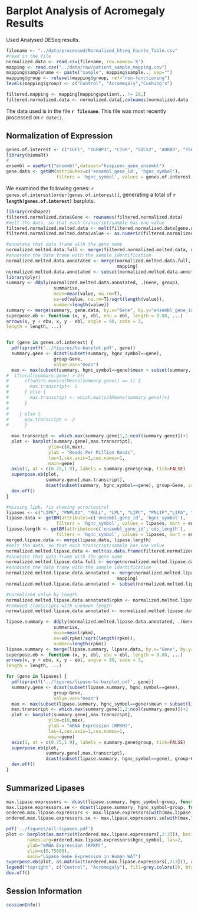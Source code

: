 Barplot Analysis of Acromegaly Results
=======================================

Used Analysed DESeq results.

```r
filename <- "../data/processed/Normalized_htseq_Counts_Table.csv"
#read in the file
normalized.data <- read.csv(filename, row.names='X')
mapping <- read.csv("../data/raw/patient_sample_mapping.csv")
mapping$samplename <- paste("sample", mapping$sample.., sep="")
mapping$group <- relevel(mapping$group, ref="non-functioning")
levels(mapping$group) <- c("Control", "Acromegaly","Cushing's")

filtered.mapping <- mapping[mapping$patient.. != 29,]
filtered.normalized.data <- normalized.data[,colnames(normalized.data ) != mapping[mapping$patient.. == 29,]$samplename]
```

The data used is in the file **`r filename`**.  This file was most recently processed on ```r date()```.

Normalization of Expression
--------------------------------
```r
genes.of.interest <- c("IGF1", "IGFBP3", "CISH", "SOCS2", "ADRB3", "TSHR", "TCF7L2", "PYGM","HSD11B1","LPL","PGM3","NR3C1","MVP", "SCD", "MAPKAPK3", "APOL4", "PTPN3", "PTPN4","CCNE1","CCNG1", "CDKN2B", "CDKN2B-AS1", "NAP1L1","ORC2", "PDGFD", "RARB","PGRMC1","SCDP1","SCP2", "MAP3K5","MAPK13","MAPKAPK3","MATN2","MFAP4","MMRN2", "NRIP1","MMD","ABHD5","LEPR","ACVR1C","GFPT1","CYB5A","AVPR1A","PTGER3","FADS2","LIPE","PNPLA2", "MGLL","AKT1", "AKT2","AKT3", "INSR", "IRS1", "IRS2", "IRS4", "SLC2A4", "PIK3R1","BAG4","CAPN6","G0S2","PPARG", "PPARA")
library(biomaRt)
#
ensembl = useMart("ensembl",dataset="hsapiens_gene_ensembl")
gene.data <- getBM(attributes=c('ensembl_gene_id', 'hgnc_symbol'),
                   filters = 'hgnc_symbol', values = genes.of.interest, mart = ensembl)
```

We examined the following genes: ```r genes.of.interest[order(genes.of.interest)]```, generating a total of **```r length(genes.of.interest)```** barplots.

```r
library(reshape2)
filtered.normalized.data$Gene <- rownames(filtered.normalized.data)
#melt the data, so that each transcript/sample has one value
filtered.normalized.melted.data <- melt(filtered.normalized.data[gene.data$ensembl_gene_id,], variable.name="samplename", id.vars="Gene")
filtered.normalized.melted.data$value <- as.numeric(filtered.normalized.melted.data$value)

#annotate that data frame with the gene name
normalized.melted.data.full <- merge(filtered.normalized.melted.data, gene.data, by.x="Gene", by.y="ensembl_gene_id", all.x=T)
#annotate the data frame with the sample identification
normalized.melted.data.annotated <- merge(normalized.melted.data.full, 
                                          mapping)
normalized.melted.data.annotated <- subset(normalized.melted.data.annotated, group != "Cushing's")
library(plyr)
summary <- ddply(normalized.melted.data.annotated, .(Gene, group),
                  summarise,
                  mean=mean(value, na.rm=T),
                  se=sd(value, na.rm=T)/sqrt(length(value)),
                  number=length(value))
summary <- merge(summary, gene.data, by.x="Gene", by.y="ensembl_gene_id", all.x=T)
superpose.eb <- function (x, y, ebl, ebu = ebl, length = 0.08, ...)
arrows(x, y + ebu, x, y - ebl, angle = 90, code = 3,
length = length, ...)


for (gene in genes.of.interest) {
  pdf(sprintf('../figures/%s-barplot.pdf', gene))
  summary.gene <- dcast(subset(summary, hgnc_symbol==gene),
                  group~Gene, 
                  value.var="mean")
  max <- max(subset(summary, hgnc_symbol==gene)$mean + subset(summary, hgnc_symbol==gene)$se)
#  if(ncol(summary.gene) > 2){
#      if(which.max(colMeans(summary.gene)) == 1) {
#        max.transcript<- 2
#      } else {
#        max.transcript <- which.max(colMeans(summary.gene))+1
#      }
#        
#    } else {
#      max.transcript <- 2
#      }
  
  max.transcript <- which.max(summary.gene[1,2:ncol(summary.gene)])+1
  plot <- barplot(summary.gene[,max.transcript],
                ylim=c(0,max),
                ylab = "Reads Per Million Reads",
                las=1,cex.axis=1,cex.names=1,
                main=gene)
  axis(1, at = c(0.75,1.9), labels = summary.gene$group, tick=FALSE)
  superpose.eb(plot, 
               summary.gene[,max.transcript], 
               dcast(subset(summary, hgnc_symbol==gene), group~Gene, value.var="se")[,max.transcript])
  dev.off()
}


```

```r
#missing lipb, fix showing acro/control
lipases <- c("LIPE", "PNPLA2", "MGLL", "LPL", "LIPC", "PNLIP","LIPA", "LIPG","CEL","LIPF","LIPH", "DAGLB","DAGLA", "LIPI","LIPN","LIPM","LIPK","LIPJ")
lipase.data <- getBM(attributes=c('ensembl_gene_id', 'hgnc_symbol'),
                   filters = 'hgnc_symbol', values = lipases, mart = ensembl)
lipase.length <- getBM(attributes=c('ensembl_gene_id','cds_length'),
                   filters = 'hgnc_symbol', values = lipases, mart = ensembl)
merged.lipase.data <- merge(lipase.data, lipase.length)
#melt the data, so that each transcript/sample has one value
normalized.melted.lipase.data <- melt(as.data.frame(filtered.normalized.data[merged.lipase.data$ensembl_gene_id,]), variable.name="samplename", id.vars="Gene")
#annotate that data frame with the gene name
normalized.melted.lipase.data.full <- merge(normalized.melted.lipase.data, merged.lipase.data, by.x="Gene", by.y="ensembl_gene_id", all.x=T)
#annotate the data frame with the sample identification
normalized.melted.lipase.data.annotated <- merge(normalized.melted.lipase.data.full, 
                                          mapping)
normalized.melted.lipase.data.annotated <- subset(normalized.melted.lipase.data.annotated, group != "Cushing's")

#normalized value by length
normalized.melted.lipase.data.annotated$rpkm <- normalized.melted.lipase.data.annotated$value/normalized.melted.lipase.data.annotated$cds_length*1000
#removed transcripts with unknown length
normalized.melted.lipase.data.annotated <- normalized.melted.lipase.data.annotated[!(is.na(normalized.melted.lipase.data.annotated$rpkm)),]

lipase.summary <- ddply(normalized.melted.lipase.data.annotated, .(Gene, group),
                  summarise,
                  mean=mean(rpkm),
                  se=sd(rpkm)/sqrt(length(rpkm)),
                  number=length(rpkm))
lipase.summary <- merge(lipase.summary, lipase.data, by.x="Gene", by.y="ensembl_gene_id", all.x=T)
superpose.eb <- function (x, y, ebl, ebu = ebl, length = 0.08, ...)
arrows(x, y + ebu, x, y - ebl, angle = 90, code = 3,
length = length, ...)

for (gene in lipases) {
  pdf(sprintf('../figures/lipase-%s-barplot.pdf', gene))
  summary.gene <- dcast(subset(lipase.summary, hgnc_symbol==gene),
                  group~Gene, 
                  value.var="mean")
  max <- max(subset(lipase.summary, hgnc_symbol==gene)$mean + subset(lipase.summary, hgnc_symbol==gene)$se)
  max.transcript <- which.max(summary.gene[1,2:ncol(summary.gene)])+1
  plot <- barplot(summary.gene[,max.transcript],
                ylim=c(0,max),
                ylab = "mRNA Expression (RPKM)",
                las=1,cex.axis=1,cex.names=1,
                main=gene)
  axis(1, at = c(0.75,1.9), labels = summary.gene$group, tick=FALSE)
  superpose.eb(plot, 
               summary.gene[,max.transcript], 
               dcast(subset(lipase.summary, hgnc_symbol==gene), group~Gene, value.var="se")[,max.transcript])
  dev.off()
}


```

Summarized Lipases
---------------------
```r
max.lipase.expressors <- dcast(lipase.summary, hgnc_symbol~group, function(x) max(x), value.var='mean')
max.lipase.expressors.se <- dcast(lipase.summary, hgnc_symbol~group, function(x) max(x), value.var='se')
ordered.max.lipase.expressors <- max.lipase.expressors[with(max.lipase.expressors, order(-Control)), ]
ordered.max.lipase.expressors.se <- max.lipase.expressors.se[with(max.lipase.expressors, order(-Control)), ]

pdf('../figures/all-lipases.pdf')
plot <- barplot(as.matrix(t(ordered.max.lipase.expressors[,2:3])), beside=T,
        names.arg=ordered.max.lipase.expressors$hgnc_symbol, las=2,
        ylab="mRNA Expression (RPKM)",
        ylim=c(0,75000),
        main="Lipase Gene Expression in Human WAT")
superpose.eb(plot, as.matrix(t(ordered.max.lipase.expressors[,2:3])), as.matrix(t(ordered.max.lipase.expressors.se[,2:3])))
legend("topright", c("Control", "Acromegaly"), fill=grey.colors(2), bty="n")
dev.off()
```

Session Information
---------------------

```r
sessionInfo()
```
